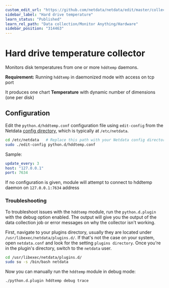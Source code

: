 ```yaml
---
custom_edit_url: "https://github.com/netdata/netdata/edit/master/collectors/python.d.plugin/hddtemp/README.md"
sidebar_label: "Hard drive temperature"
learn_status: "Published"
learn_rel_path: "Data collection/Monitor Anything/Hardware"
sidebar_position: "314463"
---
```



# Hard drive temperature collector

Monitors disk temperatures from one or more `hddtemp` daemons.

**Requirement:**
Running `hddtemp` in daemonized mode with access on tcp port

It produces one chart **Temperature** with dynamic number of dimensions (one per disk)

## Configuration

Edit the `python.d/hddtemp.conf` configuration file using `edit-config` from the Netdata [config
directory](/docs/getting-started/manage-and-configure/configuration), which is typically at `/etc/netdata`.

```bash
cd /etc/netdata   # Replace this path with your Netdata config directory, if different
sudo ./edit-config python.d/hddtemp.conf
```

Sample:

```yaml
update_every: 3
host: "127.0.0.1"
port: 7634
```

If no configuration is given, module will attempt to connect to hddtemp daemon on `127.0.0.1:7634` address




### Troubleshooting

To troubleshoot issues with the `hddtemp` module, run the `python.d.plugin` with the debug option enabled. The 
output will give you the output of the data collection job or error messages on why the collector isn't working.

First, navigate to your plugins directory, usually they are located under `/usr/libexec/netdata/plugins.d/`. If that's 
not the case on your system, open `netdata.conf` and look for the setting `plugins directory`. Once you're in the 
plugin's directory, switch to the `netdata` user.

```bash
cd /usr/libexec/netdata/plugins.d/
sudo su -s /bin/bash netdata
```

Now you can manually run the `hddtemp` module in debug mode:

```bash
./python.d.plugin hddtemp debug trace
```

